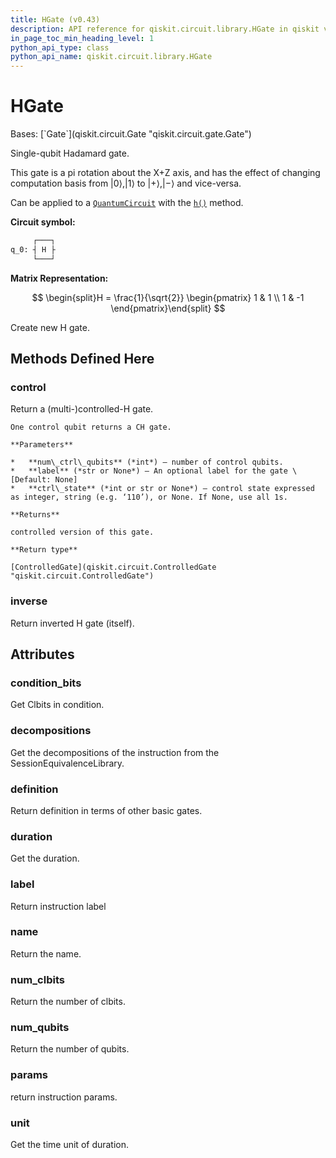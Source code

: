 ```yaml
---
title: HGate (v0.43)
description: API reference for qiskit.circuit.library.HGate in qiskit v0.43
in_page_toc_min_heading_level: 1
python_api_type: class
python_api_name: qiskit.circuit.library.HGate
---
```


# HGate

<Class id="qiskit.circuit.library.HGate" isDedicatedPage={true} github="https://github.com/qiskit/qiskit/tree/stable/0.24/qiskit/circuit/library/standard_gates/h.py" signature="HGate(label=None)" modifiers="class">
  Bases: [`Gate`](qiskit.circuit.Gate "qiskit.circuit.gate.Gate")

  Single-qubit Hadamard gate.

  This gate is a pi rotation about the X+Z axis, and has the effect of changing computation basis from $|0\rangle,|1\rangle$ to $|+\rangle,|-\rangle$ and vice-versa.

  Can be applied to a [`QuantumCircuit`](qiskit.circuit.QuantumCircuit "qiskit.circuit.QuantumCircuit") with the [`h()`](qiskit.circuit.QuantumCircuit#h "qiskit.circuit.QuantumCircuit.h") method.

  **Circuit symbol:**

  ```python
       ┌───┐
  q_0: ┤ H ├
       └───┘
  ```

  **Matrix Representation:**

$$
\begin{split}H = \frac{1}{\sqrt{2}}
\begin{pmatrix}
1 & 1 \\
1 & -1
\end{pmatrix}\end{split}
$$

  Create new H gate.

  ## Methods Defined Here

  <span id="qiskit-circuit-library-hgate-control" />

  ### control

  <Function id="qiskit.circuit.library.HGate.control" signature="HGate.control(num_ctrl_qubits=1, label=None, ctrl_state=None)">
    Return a (multi-)controlled-H gate.

    One control qubit returns a CH gate.

    **Parameters**

    *   **num\_ctrl\_qubits** (*int*) – number of control qubits.
    *   **label** (*str or None*) – An optional label for the gate \[Default: None]
    *   **ctrl\_state** (*int or str or None*) – control state expressed as integer, string (e.g. ‘110’), or None. If None, use all 1s.

    **Returns**

    controlled version of this gate.

    **Return type**

    [ControlledGate](qiskit.circuit.ControlledGate "qiskit.circuit.ControlledGate")
  </Function>

  <span id="qiskit-circuit-library-hgate-inverse" />

  ### inverse

  <Function id="qiskit.circuit.library.HGate.inverse" signature="HGate.inverse()">
    Return inverted H gate (itself).
  </Function>

  ## Attributes

  ### condition\_bits

  <Attribute id="qiskit.circuit.library.HGate.condition_bits">
    Get Clbits in condition.
  </Attribute>

  ### decompositions

  <Attribute id="qiskit.circuit.library.HGate.decompositions">
    Get the decompositions of the instruction from the SessionEquivalenceLibrary.
  </Attribute>

  ### definition

  <Attribute id="qiskit.circuit.library.HGate.definition">
    Return definition in terms of other basic gates.
  </Attribute>

  ### duration

  <Attribute id="qiskit.circuit.library.HGate.duration">
    Get the duration.
  </Attribute>

  ### label

  <Attribute id="qiskit.circuit.library.HGate.label">
    Return instruction label
  </Attribute>

  ### name

  <Attribute id="qiskit.circuit.library.HGate.name">
    Return the name.
  </Attribute>

  ### num\_clbits

  <Attribute id="qiskit.circuit.library.HGate.num_clbits">
    Return the number of clbits.
  </Attribute>

  ### num\_qubits

  <Attribute id="qiskit.circuit.library.HGate.num_qubits">
    Return the number of qubits.
  </Attribute>

  ### params

  <Attribute id="qiskit.circuit.library.HGate.params">
    return instruction params.
  </Attribute>

  ### unit

  <Attribute id="qiskit.circuit.library.HGate.unit">
    Get the time unit of duration.
  </Attribute>
</Class>

